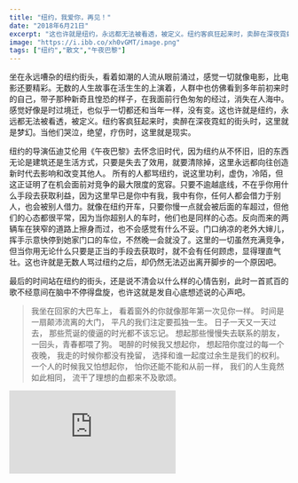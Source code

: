 ```yaml
---
title: "纽约，我爱你，再见！"
date: "2018年6月21日"
excerpt: "这也许就是纽约，永远都无法被看透，被定义。纽约客疯狂起来时，卖醉在深夜霓虹的街头时，这里就是梦幻。当他们哭泣，绝望，疗伤时，这里就是现实。"
image: "https://i.ibb.co/xh0vGMT/image.png"
tags: ["纽约","散文","午夜巴黎"]
---
```


坐在永远嘈杂的纽约街头，看着如潮的人流从眼前涌过，感觉一切就像电影，比电影还要精彩。无数的人生故事在活生生的上演着，人群中也仿佛看到多年前初来时的自己，带子那种新奇且惶恐的样子，在我面前行色匆匆的经过，消失在人海中。感觉好像是时过境迁，也似乎一切都还和当年一样，没有变。这也许就是纽约，永远都无法被看透，被定义。纽约客疯狂起来时，卖醉在深夜霓虹的街头时，这里就是梦幻。当他们哭泣，绝望，疗伤时，这里就是现实。

纽约的导演伍迪艾伦用《午夜巴黎》去怀念旧时代，因为纽约从不怀旧，旧的东西无论是建筑还是生活方式，只要是失去了效用，就要清除掉，这里永远都向往创造新时代去影响和改变其他人。
所有的人都骂纽约，说这里功利，虚伪，冷陌，但这正证明了在机会面前对竞争的最大限度的宽容。只要不逾越底线，不在乎你用什么手段去获取利益，因为这里早已是你中有我，我中有你，任何人都会借力于别人，也会被别人借力。就像在纽约开车，只要你慢一点就会被后面的车超过，但他们的心态都很平常，因为当你超别人的车时，他们也是同样的心态。反向而来的两辆车在狭窄的道路上擦身而过，也不会感觉有什么不妥。门口纳凉的老外大婶儿，挥手示意快停到她家门口的车位，不然晚一会就没了。这里的一切虽然充满竞争，但当你用无论什么只要是正当的手段去获取时，就不会有任何顾虑，显得理直气壮。这也许就是无数人骂过纽约之后，却仍然无法迈出离开脚步的一个原因吧。

最后的时间站在纽约的街头，还是说不清会以什么样的心情告别，此时一首贰百的歌不经意间在脑中不停得盘旋，也许这就是发自心底想述说的心声吧。

>我坐在回家的大巴车上，
> 看着窗外的你就像那年第一次见你一样。
> 时间是一扇颠沛流离的大门，
> 平凡的我们注定要孤独一生。
> 日子一天又一天过去，
> 那些荒诞的傻逼的时光都不该忘记。
> 想起那些慢慢失去联系的朋友，
> 一回头，青春都喂了狗。
> 喝醉的时候我又想起你，
> 想起陪你度过的每一个夜晚，
> 我走的时候你都没有挽留，
> 选择和谁一起度过余生是我们的权利。
> 一个人的时候我又怕想起你，
> 怕你还能不能和从前一样，
> 我们的人生竟然如此相同，
> 流干了理想的血都来不及歌颂。

<div style={{ padding: '48.17% 0 0 0', position: 'relative' }}>
  <iframe
    src="https://www.youtube.com/embed/vjvJaSvFf4I"
    title="YouTube video player"
    frameBorder="0"
    allow="accelerometer; autoplay; clipboard-write; encrypted-media; gyroscope; picture-in-picture; web-share"
    allowFullScreen
    style={{ position: 'absolute', top: 0, left: 0, width: '100%', height: '100%' }}
  />
</div>

---

Sitting on the perpetually bustling streets of New York, watching the tidal wave of people flow past me, everything feels like a movie, even more thrilling than a movie. Countless life stories unfold right before my eyes, and in the crowd, I catch glimpses of my own self from years ago, with that curious and anxious look, hastily passing by me and disappearing into the sea of people. It feels as if time has passed, yet everything remains unchanged, just like it was back then. Perhaps this is New York, forever unfathomable, indefinable. When New Yorkers go wild, getting drunk on the neon-lit streets late at night, this place becomes a dream. When they cry, despair, and heal, this place is reality.

New York director Woody Allen used "Midnight in Paris" to reminisce about the old times because New York never indulges in nostalgia. Whether it's architecture or lifestyle, anything that has lost its utility must be cleared away. New York always aspires to create a new era, influencing and changing others.

Everyone criticizes New York, calling it utilitarian, hypocritical, and cold-hearted. But this only proves the maximum tolerance for competition in the face of opportunities. As long as you don't cross the line, it doesn't matter what means you use to gain benefits because here it's always a symbiotic relationship. Everyone leverages each other, and is leveraged by others. Just like driving in New York, if you slow down, the car behind you will overtake, but their mindset remains normal because when you overtake someone else's car, they have the same mindset. Two cars pass each other on narrow roads without feeling any discomfort. An elderly foreign lady sitting by the entrance waves her hand, signaling for you to park quickly in the vacant spot near her house, otherwise, it will be taken soon. Although everything here is full of competition, when you use any legitimate means to achieve your goals, you have no worries and appear righteous. Perhaps this is one of the reasons why countless people criticize New York but still can't bring themselves to leave.

Standing on the streets of New York for the last time, it's still unclear how I will bid farewell and with what kind of emotions. At this moment, a song by Er Bai (Chinese singer) unintentionally keeps circling in my mind. Perhaps this is the heartfelt voice I truly want to express.

